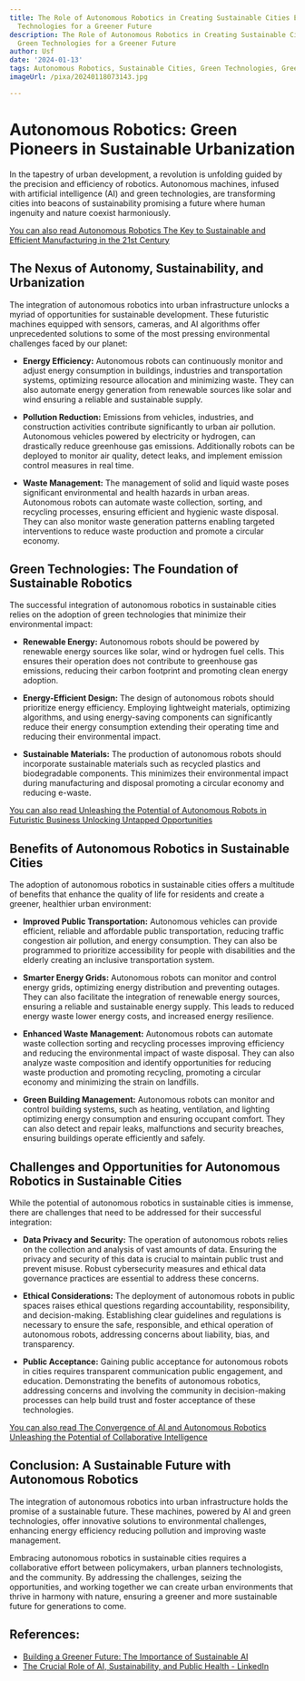 ```yaml
---
title: The Role of Autonomous Robotics in Creating Sustainable Cities Embracing Green
  Technologies for a Greener Future
description: The Role of Autonomous Robotics in Creating Sustainable Cities Embracing
  Green Technologies for a Greener Future
author: Usf
date: '2024-01-13'
tags: Autonomous Robotics, Sustainable Cities, Green Technologies, Greener Future
imageUrl: /pixa/20240118073143.jpg

---
```

# **Autonomous Robotics: Green Pioneers in  Sustainable Urbanization**

In the  tapestry of  urban development, a revolution is unfolding guided by the precision and efficiency of robotics. Autonomous machines, infused with  artificial intelligence (AI) and green technologies, are transforming cities into beacons of sustainability promising a  future where human ingenuity and nature coexist  harmoniously.

[You can also read Autonomous Robotics The Key to  Sustainable and  Efficient Manufacturing in the 21st Century](Autonomous%20Robotics%20The%20Key%20to%20Sustainable%20and%20Efficient%20Manufacturing%20in%20the%2021st%20Century)


## **The Nexus of Autonomy, Sustainability, and  Urbanization**

The integration of autonomous robotics into urban infrastructure  unlocks a myriad of opportunities for sustainable development. These futuristic machines equipped with sensors, cameras, and AI algorithms offer unprecedented solutions to some of the most  pressing environmental challenges faced by our planet:

- **Energy Efficiency:** Autonomous robots  can continuously monitor and  adjust energy consumption in buildings, industries and transportation  systems, optimizing  resource  allocation and minimizing waste. They can also automate energy  generation from renewable sources like solar and wind ensuring a reliable and sustainable supply.

- **Pollution Reduction:** Emissions from vehicles, industries, and  construction activities contribute significantly to urban air  pollution.  Autonomous  vehicles powered by  electricity or hydrogen, can drastically reduce greenhouse gas  emissions. Additionally robots can be deployed to monitor  air quality, detect leaks, and implement emission control measures in real time.

- **Waste Management:** The management of solid and liquid waste poses significant environmental and health  hazards  in urban areas.  Autonomous robots  can automate waste collection, sorting, and recycling processes, ensuring efficient and hygienic waste disposal. They can also monitor waste generation patterns enabling targeted interventions to reduce waste production and promote a circular economy.

## **Green Technologies:  The Foundation of Sustainable  Robotics**

The  successful integration of  autonomous robotics in sustainable cities relies on the adoption of green  technologies that minimize their environmental impact:

- **Renewable Energy:** Autonomous robots should be powered by renewable energy sources like solar, wind or  hydrogen fuel  cells. This ensures their  operation does  not contribute to  greenhouse gas emissions, reducing their carbon footprint and promoting clean energy adoption.

- **Energy-Efficient Design:** The design of autonomous  robots should prioritize energy efficiency. Employing lightweight materials, optimizing algorithms, and using energy-saving components can significantly reduce their energy consumption extending their operating  time and reducing their environmental impact.

- **Sustainable Materials:** The production of autonomous robots should incorporate sustainable materials such as recycled plastics  and biodegradable components. This minimizes their environmental impact  during manufacturing and disposal promoting a circular economy and reducing e-waste.

[You  can also read Unleashing the  Potential of Autonomous Robots in Futuristic Business Unlocking Untapped Opportunities](Unleashing%20the%20Potential%20of%20Autonomous%20Robots%20in%20Futuristic%20Business%20Unlocking%20Untapped%20Opportunities)


## **Benefits of Autonomous Robotics in Sustainable Cities**

The adoption of autonomous  robotics in sustainable cities offers a  multitude of  benefits  that enhance the quality of life for residents and create a  greener, healthier urban environment:

- **Improved Public Transportation:** Autonomous vehicles can provide efficient, reliable and affordable public  transportation, reducing traffic congestion air pollution, and  energy consumption. They can also be programmed to prioritize accessibility for people with disabilities and the elderly creating an inclusive transportation system.

- **Smarter Energy Grids:** Autonomous robots can monitor and control energy grids, optimizing energy distribution and preventing outages. They can also facilitate the integration of renewable energy sources,  ensuring a reliable and sustainable energy supply. This leads to reduced energy waste lower energy  costs, and increased energy resilience.

- **Enhanced Waste Management:** Autonomous  robots can automate waste collection sorting and recycling processes improving efficiency and reducing the  environmental impact of waste disposal. They can also analyze waste composition and identify opportunities for reducing waste production and promoting recycling, promoting a circular economy and minimizing the strain on landfills.

- **Green Building Management:** Autonomous robots can monitor and control building  systems, such as  heating, ventilation,  and lighting optimizing energy consumption and ensuring occupant  comfort. They can also detect and repair leaks, malfunctions and security breaches,  ensuring buildings operate efficiently and safely.

## **Challenges and Opportunities for Autonomous Robotics in Sustainable Cities**

While the potential  of autonomous robotics in sustainable cities is immense, there are challenges that need to be addressed for their successful integration:

-  **Data Privacy and Security:** The operation of autonomous robots relies on the collection and analysis of vast amounts of data. Ensuring the privacy and security of this  data is crucial to maintain public  trust and prevent misuse.  Robust cybersecurity measures and ethical data governance  practices are essential to address these concerns.

- **Ethical Considerations:** The deployment of autonomous  robots in public  spaces raises ethical questions regarding accountability,  responsibility, and decision-making. Establishing clear guidelines and regulations  is necessary to  ensure the safe, responsible, and ethical operation of autonomous robots, addressing  concerns  about liability, bias, and transparency.

- **Public Acceptance:** Gaining public acceptance  for autonomous robots in cities requires transparent communication public engagement, and education.  Demonstrating the benefits of autonomous robotics, addressing concerns  and involving  the community in decision-making processes can help build trust and foster acceptance of these technologies.

[You can also read The Convergence of AI  and Autonomous Robotics Unleashing  the Potential of Collaborative Intelligence](The%20Convergence%20of%20AI%20and%20Autonomous%20Robotics%20Unleashing%20the%20Potential%20of%20Collaborative%20Intelligence)


## **Conclusion: A  Sustainable Future with Autonomous Robotics**

The integration of autonomous  robotics into  urban infrastructure  holds  the promise of a sustainable future. These machines, powered by AI and green technologies, offer innovative solutions to environmental challenges, enhancing energy  efficiency reducing pollution and improving waste management.

Embracing autonomous robotics in sustainable cities  requires a collaborative effort between policymakers, urban planners technologists, and  the community. By addressing the challenges, seizing the opportunities, and working  together we can create urban environments that thrive in harmony with nature, ensuring a  greener and more sustainable future for generations to come.

## References:
- [Building a Greener Future: The Importance of Sustainable AI](https://www.thedigitalspeaker.com/greener-future-importance-sustainable-ai/)
- [The Crucial Role of AI, Sustainability, and Public Health - LinkedIn](https://www.linkedin.com/pulse/driving-toward-greener-smarter-automobile-industry-ai-smriti-1hd4c)
